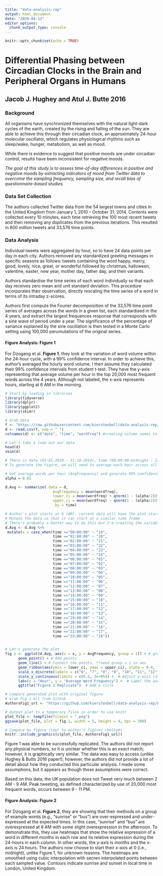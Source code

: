```yaml
---
title: "data-analysis-rep"
output: html_document
date: "2024-04-13"
editor_options: 
  chunk_output_type: console
---
```


```r
knitr::opts_chunk$set(echo = TRUE)
```
# Differential Phasing between Circadian Clocks in the Brain and Peripheral Organs in Humans
## Jacob J. Hughey and Atul J. Butte 2016
### Background 
All organisms have synchronized themselves with the natural light-dark cycles of the earth, created by the rising and falling of the sun. They are able to achieve this through their circadian clock, an approximately 24-hour molecular oscillator, which regulates physiological rhythms such as sleep/wake, hunger, metabolism, as well as mood.  

While there is evidence to suggest that positive moods are under circadian control,  results have been inconsistent for negative moods. 

*The goal of this study is to assess time-of-day differences in  positive and negative moods by extracting indicators of mood from Twitter data to overcome the sampling frequency, sampling size, and recall bias of questionnaire-based studies.*

### Data Set Collection
The authors collected Twitter data from the 54 largest towns and cities in the United Kingdom from January 1, 2010 - October 31, 2014. Contents were collected every 10 minutes, each time retrieving the 100 most recent tweets and then removing any duplicates from the previous iterations. This resulted in 800 million tweets and 33,576 time points. 

### Data Analysis 
Individual tweets were aggregated by hour, so to have 24 data points per day in each city. Authors removed any standardized greeting messages in specific seasons as follows: tweets containing the word happy, merry, good, lovely, nice, great, or wonderful followed by christmas, halloween, valentine, easter, new year, mother day, father day, and their variants.

Authors standardise the time series of each word individually so that each day receives zero mean and unit standard deviation. This procedure incorporates their observation, directly rescaling the time series of a word in terms of its intraday z-scores. 

Authors first compute the Fourier decompoisition of the 33,576 time point series of averages across the words in a given list, each standardised in the 4 years, and extract the largest frequences response that corresponds with a sine wave of period under a year. The significance of the percentage of variance explained by the sine oscillation is then tested in a Monte Carlo setting using 100,000 perumutations of the original series. 

#### Figure Analysis: Figure 1
For Dzogang et al.  **Figure 1**, they look at the variation of word volume within the 24-hour cycle, with a 99% confidence interval. In order to achieve this, author's averaged the hourly word volume. I then assume they calculated their 99% confidence intervals from student t-test. They have the y-axis representing that average volume per hour in the top 20,000 most frequent words across the 4 years. Although not labeled, the x-axis represents hours, starting at 6 AM in the morning. 

```r
# Start by loading in libraries
library(tidyverse)
library(dplyr)
library(ggplot2)
library(skimr)

# Grab data
f <- "https://raw.githubusercontent.com/kierstenbell/data-analysis-rep/main/data/vol.csv"
d <- read.csv(f, sep = " ")
colnames(d) <- c("date", "time", "wordfreq") #creating column names to make data easier to work with

# Let's take a look out our data
head(d)
skim(d)

# There is date (01-01-2010 - 31-10-2014), time (00:00:00-midnight - 23:00:00-11 PM), and word frequency. 
# To generate the figure, we will need to average each hour across all the days and generate 99% confidence intervals

# Get average words per hour (AvgFrequency) and generate 99% confidence intervals (alpha = 0.01)
alpha = 0.01

d.Avg <- summarize(.data = d, 
                      AvgFrequency = mean(wordfreq),
                      lower_ci = mean(wordfreq) + qnorm(1 - (alpha/2))* sqrt(var(wordfreq)/length(wordfreq)),
                      upper_ci = mean(wordfreq) - qnorm(1 - (alpha/2))* sqrt(var(wordfreq)/length(wordfreq)),
                      .by = time)

# Author's plot starts at 6 (AM), current data will have the plot starting at midnight.
# Mutate the data so that it can start at a similar time frame
# There's probably a better way to do this but I'm creating the variable "x" so that 6 AM will be first on the chart, followed by 7 AM will be next, until 5 AM is the last point on the graph. There is a library {lubridate} that'll shift time, but it would not work for me.
d.Avg <- d.Avg %>%
 mutate(x = case_when(time =="00:00:00" ~ "19",
                      time =="01:00:00" ~ "20",
                      time =="02:00:00" ~ "21",
                      time =="03:00:00" ~ "22",
                      time =="04:00:00" ~ "23",
                      time =="05:00:00" ~ "24",
                      time =="06:00:00" ~ "01",
                      time =="07:00:00" ~ "02",
                      time =="08:00:00" ~ "03",
                      time =="09:00:00" ~ "04",
                      time =="10:00:00" ~ "05",
                      time =="11:00:00" ~ "06",
                      time =="12:00:00" ~ "07",
                      time =="13:00:00" ~ "08",
                      time =="14:00:00" ~ "09",
                      time =="15:00:00" ~ "10",
                      time =="16:00:00" ~ "11",
                      time =="17:00:00" ~ "12",
                      time =="18:00:00" ~ "13",
                      time =="19:00:00" ~ "14",
                      time =="20:00:00" ~ "15",
                      time =="21:00:00" ~ "16",
                      time =="22:00:00" ~ "17",
                      time =="23:00:00" ~ "18"))

                         
# Let's generate the plot
fig.1 <- ggplot(d.Avg, aes(x = x, y = AvgFrequency, group = 1)) + # group = 1 needed for geom_line()
      geom_point() + # Add points
      geom_line() + # Connect the points, **need group = 1 in aes 
      geom_ribbon(aes(ymin = lower_ci, ymax = upper_ci), alpha = 0.4, fill = "blue") +  # Add shaded area for confidence interval; lower_ci and upper_ci calculated above
      scale_x_discrete(labels = c("6", "7", "8", "9", "10", "11", "12", "13", "14", "15", "16", "17", "18", "19", "20", "21", "22", "23", "0", "1", "2", "3", "4", "5")) + # Manually change the x-axis labels to the correct times
      scale_y_continuous(limits = c(0.5, 3e+05)) +  # Adjust y-axis limits
      labs(x = "Hour", y = "Average Word Frequency") +  # Label the axes
      ggtitle("Figure 1 Replicate")  # Add a title

# Compare generated plot with original figure
# Grab Fig 1 Url from Github
AuthorsFig1_url <- "https://github.com/kierstenbell/data-analysis-rep/blob/main/Figures/Figure%201.jpg?raw=true"  

# Output plot to a temporary files in order to use knitr
plot_file <- tempfile(fileext = ".png")
ggsave(plot_file, plot = fig.1, width = 5, height = 4, dpi = 300)

# Compare my figure (top) to author's figures (bottom)
knitr::include_graphics(c(plot_file, AuthorsFig1_url))
```

Figure 1 was able to be successfully replicated. The authors did not report any physical numbers, so it is unclear whether this is an *exact* match; however, it is graphically very similar.  The data was easy to access (unlike Hughey & Butts 2016 paper!); however, the authors did not provide a lot of detail about how they conducted this particular analysis. I made some assumptions, but it appears as though those assumptions were correct. 

Based on this data, the UK population does not Tweet very much between 2 AM - 9 AM. Peak tweeting, as defined characterized by use of 20,000 most frequent words, occurs between 9 - 11 PM.  

#### Figure Analysis: Figure 2
For Dzogang et al.  **Figure 2**, they are showing that their methods on a group of example words (e.g., "sunrise" or "bus") are over-expressed and under-expressed at the expected times. In this case, "sunrise" and "bus" are overexpressed at 8 AM with some slight overexpression in the afternoon.  To demonstrate this, they use heatmaps that show the relative expression of a word in different months in each row and its relative expression during the 24-hours in each column. In other words, the y-axis is months and the x-axis is 24 hours. The authors now choose to start their x-axis at 0 (i.e., midnight), unlike Figure 1, for unknown reasons. The heatmaps are smoothed using cubic interpolation with secren interpolated points between each sampled value. Contours indicate sunrise and sunset in local time in London, United Kingdom. 

```r


```
